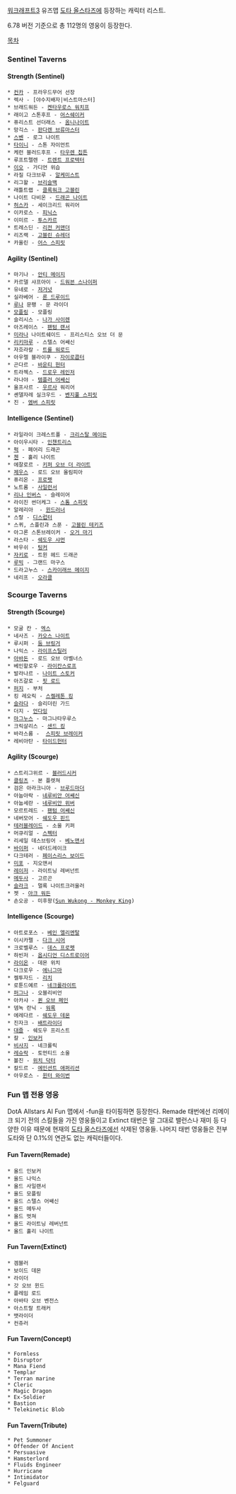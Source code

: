 [[워크래프트3]] 유즈맵 [[도타 올스타즈]]에 등장하는 캐릭터 리스트.

6.78 버전 기준으로 총 112명의 영웅이 등장한다.

[[목차]]

=== Sentinel Taverns ===
==== Strength (Sentinel) ====
 * [[컨카]] - 프라우드무어 선장
 * 렉사 - [야수지배자|비스트마스터]
 * 브래드워든 - [[켄타우로스 전쟁용사|켄타우로스 워치프]]
 * 래이고 스톤후프 - [[지진술사|어스쉐이커]]
 * 퓨리스트 선더래스 - [[전능기사|옴니나이트]]
 * 망긱스 - [[취권도사|판다렌 브류마스터]]
 * [[스벤(도타 2)|스벤]] - 로그 나이트
 * [[타이니(도타 2)|타이니]] - 스톤 자이언트
 * 케런 블러드후프 - [[고대 티탄|타우렌 칩튼]]
 * 루프트렐렌 - [[나무정령 수호자|트렌트 프로텍터]]
 * [[이오(도타 2)|이오]] - 가디언 위습
 * 라질 다크브루 - [[연금술사(도타 2)|알케미스트]]
 * 리그왈 - [[가시멧돼지(도타 2)|브리슬백]]
 * 래틀트랩 - [[태엽장이|클록워크 고블린]]
 * 나이트 다비온 - [[용기사(도타 2)|드래곤 나이트]]
 * [[허스카]] - 세이크리드 워리어
 * 이카로스 - [[불사조(도타 2)|피닉스]]
 * 이미르 - [[얼음폭군|투스카르]]
 * 트레스딘 - [[군단 사령관|리전 커맨더]]
 * 리즈랙 - [[벌목꾼|고블린 슈레더]]
 * 카올린 - [[대지령|어스 스피릿]]

==== Agility (Sentinel) ====
 * 마기나 - [[항마사|안티 메이지]]
 * 카르델 샤프아이 - [[저격수(도타 2)|드워븐 스나이퍼]]
 * 유네로 - [[가면무사|저거넛]]
 * 실라베어 - [[고독한 드루이드|론 드루이드]] 
 * [[루나(도타 2)|루나]] 문팽 - 문 라이더
 * [[모플링]] - 모플링
 * 슬리시스 - [[나가 세이렌#S-2|나가 사이렌]]
 * 아즈레이스 - [[환영 창기사|팬텀 랜서]]
 * [[미라나]] 나이트쉐이드 - 프리스티스 오브 더 문
 * [[리키(도타 2)|리키마루]] - 스텔스 어쌔신
 * 자흐라칼 - [[트롤 전쟁군주|트롤 워로드]]
 * 아우렐 블라이쿠 - [[자이로콥터]]
 * 곤다르 - [[현상금 사냥꾼|바운티 헌터]]
 * 트라젝스 - [[드로우 레인저]]
 * 라나야 - [[암살 기사|템플러 어쌔신]]
 * 울프사르 - [[우르사]] 워리어
 * 셴델자레 실크우드 - [[복수 혼령|벤지풀 스피릿]]
 * 진 - [[불꽃령|엠버 스피릿]]

==== Intelligence (Sentinel) ====
 * 라일라이 크레스트폴 - [[수정의 여인|크리스탈 메이든]]
 * 아이우시타 - [[요술사#S-2|인챈트리스]]
 * [[퍽(도타 2)|퍽]] - 페어리 드래곤
 * [[첸(도타 2)|첸]] - 홀리 나이트
 * 에잘로르 - [[빛의 수호자|키퍼 오브 더 라이트]]
 * [[제우스(도타 2)|제우스]] - 로드 오브 올림피아
 * 퓨리온 - [[자연의 예언자|프로펫]]
 * 노트롬 - [[침묵술사|사일런서]]
 * [[리나(도타 2)|리나 인버스]] - 슬레이어
 * 라이진 썬더케그 - [[폭풍령|스톰 스피릿]]
 * 알레리아  - [[바람순찰자|윈드러너]]
 * 스랄 - [[디스럽터(도타 2)|디스럽터]]
 * 스퀴, 스플린과 스푼 - [[기술단|고블린 테키즈]]
 * 아그론 스톤브레이커 - [[오거 마법사|오거 마기]]
 * 라스타 - [[그림자 주술사|쉐도우 샤먼]]
 * 바우쉬 - [[땜장이#S-2|팅커]]
 * [[자키로]] - 트윈 헤드 드래곤
 * [[루빅]] - 그랜드 마구스
 * 드라고누스 - [[하늘분노 마법사|스카이래쓰 메이지]]
 * 네리프 - [[오라클(도타 2)|오라클]]
=== Scourge Taverns ===
==== Strength (Scourge) ====
 * 모굴 칸 - [[도끼전사|엑스]]
 * 네사즈 - [[혼돈 기사|카오스 나이트]]
 * 루시퍼 - [[파멸의 사도|둠 브링거]]
 * 나익스 - [[흡혈마|라이프스틸러]]
 * [[아바돈(도타 2)|아바돈]] - 로드 오브 아벨너스
 * 베인할로우 - [[늑대인간(도타 2)|라이칸스로프]]
 * 발라나르 - [[밤의 추격자|나이트 스토커]]
 * 아즈갈로 - [[어비셜 언더로드|핏 로드]]
 * [[퍼지(도타 2)|퍼지]] - 부처
 * 킹 레오릭 - [[망령 제왕|스켈레톤 킹]]
 * [[슬라다]] - 슬리더린 가드
 * 더지 - [[언다잉(도타 2)|언다잉]]
 * [[마그누스(도타 2)|마그누스]] - 마그나타우루스
 * 크릭살리스 - [[모래 제왕|샌드 킹]]
 * 바라스룸 -  [[영혼 파괴자|스피릿 브레이커]]
 * 레비아탄 - [[파도사냥꾼|타이드헌터]]

==== Agility (Scourge) ====
 * 스트리그위르 - [[혈귀|블러드시커]]
 * [[클링츠]] - 본 플렛쳐
 * 검은 아라크니아 - [[거미여왕|브루드마더]]
 * 아눕아락 - [[닉스 암살자|네루비안 어쌔신]]
 * 아눕세란 - [[길쌈꾼|네루비안 위버]]
 * 모르트레드 - [[유령 자객|팬텀 어쌔신]]
 * 네버모어 - [[그림자 마귀|쉐도우 핀드]]
 * [[테러블레이드]] - 소울 키퍼
 * 머큐리얼 - [[악령(도타 2)|스펙터]]
 * 리세일 데스브링어 - [[맹독사|베노맨서]]
 * [[바이퍼(도타 2)|바이퍼]] - 네더드레이크
 * 다크테러 - [[얼굴없는 전사|페이스리스 보이드]]
 * [[미포]] - 지오맨서
 * [[레이저(도타 2)|레이저]] - 라이트닝 레버넌트
 * [[메두사(도타 2)|메두사]] - 고르곤
 * [[슬라크]] - 멀록 나이트크러울러
 * 젯 - [[아크 워든]]
 * 손오공 - 미후왕([[http://www.inven.co.kr/board/powerbbs.php?come_idx=3340&l=195531|Sun Wukong - Monkey King]])

==== Intelligence (Scourge) ====
 * 아트로포스 - [[악몽의 그림자|베인 엘리멘탈]]
 * 이시카펠 - [[어둠 현자|다크 시어]]
 * 크로벨루스 - [[죽음의 예언자|데스 프로펫]]
 * 하빈저 - [[외계 침략자|옵시디언 디스트로이어]]
 * [[라이온(도타 2)|라이온]] - 데몬 위치
 * 다크로우 - [[에니그마(도타 2)|에니그마]]
 * 켈투자드 - [[리치(도타 2)|리치]]
 * 로툰드예르 - [[강령사제|네크롤라이트]]
 * [[퍼그나]] - 오블리비언
 * 아카샤 - [[고통의 여왕|퀸 오브 페인]]
 * 뎀녹 란닉 - [[흑마법사(도타 2)|워록]]
 * 에레다르 - [[그림자 악마|쉐도우 데몬]]
 * 진자크 - [[박쥐기수|배트라이더]]
 * [[대즐]] - 쉐도우 프리스트
 * 칼 - [[원소술사|인보커]]
 * [[비사지]] - 네크롤릭
 * [[레슈락]] - 토먼티드 소울
 * 볼진 - [[저주술사|위치 닥터]]
 * 칼드르 - [[고대 영혼|에인션트 애퍼리션]]
 * 아우로스 - [[윈터 와이번]]

=== Fun 맵 전용 영웅 ===
DotA Allstars AI Fun 맵에서 -fun을 타이핑하면 등장한다. Remade 태번에선 리메이크 되기 전의 스킬들을 가진 영웅들이고 Extinct 태번은 말 그대로 밸런스나 재미 등 다양한 이유 때문에 현재의 [[도타 올스타즈]]에선 삭제된 영웅들. 나머지 태번 영웅들은 전부 도타와 단 0.1%의 연관도 없는 캐릭터들이다.
==== Fun Tavern(Remade) ====
 * 올드 인보커
 * 올드 나익스
 * 올드 사일랜서
 * 올드 모플링
 * 올드 스텔스 어쌔신
 * 올드 메두사
 * 올드 벗쳐
 * 올드 라이트닝 레버넌트
 * 올드 홀리 나이트
==== Fun Tavern(Extinct) ====
 * 겜블러
 * 보이드 데몬
 * 라이더
 * 갓 오브 윈드
 * 플레임 로드
 * 아바타 오브 벤전스
 * 아스트랄 트래커
 * 뱃라이더
 * 컨쥬러
==== Fun Tavern(Concept) ====
 * Formless
 * Disruptor
 * Mana Fiend
 * Templar
 * Terran marine
 * Cleric
 * Magic Dragon
 * Ex-Soldier
 * Bastion
 * Telekinetic Blob
==== Fun Tavern(Tribute) ====
 * Pet Summoner
 * Offender Of Ancient
 * Persuasive
 * Hamsterlord
 * Fluids Engineer
 * Hurricane
 * Intimidator
 * Felguard

